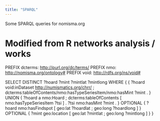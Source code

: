 ```yaml
---
title: "SPARQL"
---
```


Some SPARQL queries for nomisma.org

# Modified from R networks analysis / works

PREFIX dcterms: <http://purl.org/dc/terms/> PREFIX nmo: <http://nomisma.org/ontology#> PREFIX void: <http://rdfs.org/ns/void#>

SELECT DISTINCT ?hoard ?mint ?mintlat ?mintlong WHERE { { ?hoard void:inDataset <http://numismatics.org/chrr/> ; dcterms:tableOfContents/nmo:hasTypeSeriesItem/nmo:hasMint ?mint . } UNION { ?hoard a nmo:Hoard ; dcterms:tableOfContents \[ nmo:hasTypeSeriesItem ?tsi \] . ?tsi nmo:hasMint ?mint . } OPTIONAL { ?hoard nmo:hasFindspot \[ geo:lat ?hoardlat ; geo:long ?hoardlong \] } OPTIONAL { ?mint geo:location \[ geo:lat ?mintlat ; geo:long ?mintlong \] } }

```{}
```
